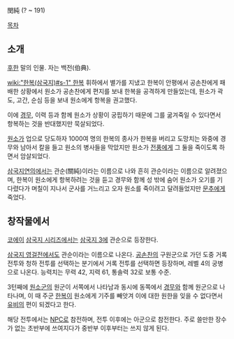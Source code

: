 閔純
(? ~ 191)

[[목차]]

== 소개 ==
[[후한]] 말의 인물. 자는 백전(伯典).

[[wiki:"한복(삼국지)#s-1" 한복]] 휘하에서 별가를 지냈고 한복이 안평에서 공손찬에게 패배한 상황에서 원소가 공손찬에게 편지를 보내 한복을 공격하게 만들었는데, 원소가 곽도, 고간, 순심 등을 보내 원소에게 항복을 권고했다.

이에 [[경무]], 이력 등과 함께 원소가 상황이 궁핍하기 때문에 그를 굶겨죽일 수 있다면서 항복하는 것을 반대했지만 묵살되었다.

[[원소]]가 업으로 당도하자 1000여 명의 한복의 종사가 한복을 버리고 도망치는 와중에 경무와 남아서 칼을 들고 원소의 병사들을 막았지만 원소가 [[전풍]]에게 그 둘을 죽이도록 하면서 암살되었다.

[[삼국지연의]]에서는 관순(關純)이라는 이름으로 나와 흔히 관순이라는 이름으로 알려졌으며, 한복이 원소에게 항복하려는 것을 듣고 경무와 함께 성 밖에 숨어 원소가 오기를 기다렸다가 며칠이 지나서 군사를 거느리고 오자 원소를 죽이려고 달려들었지만 [[문추]]에게 죽었다.

== 창작물에서 ==
[[코에이]] [[삼국지 시리즈]]에서는 [[삼국지 3]]에 관순으로 등장한다.

[[삼국지 영걸전]]에서도 관순이라는 이름으로 나온다. [[공손찬]]의 구원군으로 가던 도중 거록 전투와 청하 전투를 선택하는 분기에서 거록 전투를 선택하면 등장하며, 레벨 4의 궁병으로 나온다. 능력치는 무력 42, 지력 61, 통솔력 32로 보통 수준.

3턴째에 [[원소]]군의 원군이 서쪽에서 나타남과 동시에 동쪽에서 [[경무]]와 함께 원군으로 나타나며, 이 때 주군 [[한복]]이 원소에게 기주를 빼앗겨 이에 대한 원한을 잊을 수 없다면서 [[유비]]의 편이 되겠다고 한다.

해당 전투에서는 [[NPC]]로 참전하며, 전투 이후에는 아군으로 참전한다. 주로 쓸만한 장수가 없는 초반부에 쓰여지다가 중반부 이후부터는 쓰지 않게 된다.
